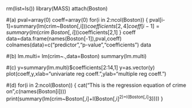 rm(list=ls())
library(MASS)
attach(Boston)

#(a)
pval=array(0)
coeff=array(0)
for(i in 2:ncol(Boston))
{
  pval[i-1]=summary(lm(crim~Boston[,i]))$coefficients[2,4]
  coeff[i-1]=summary(lm(crim~Boston[,i]))$coefficients[2,1]
}
coeff
data=data.frame(names(Boston[-1]),pval,coeff)
colnames(data)=c("predictor","p-value","coefficients")
data

#(b)
lm.multi= lm(crim~.,data=Boston)
summary(lm.multi)

#(c)
y=summary(lm.multi)$coefficients[2:14,1]
y=as.vector(y)
plot(coeff,y,xlab="univariate reg coeff.",ylab="multiple reg coeff.")

#(d)
for(i in 2:ncol(Boston))
{
  cat("This is the regression equation of crime on",c(names(Boston[i])))
  print(summary(lm(crim~Boston[,i]+I(Boston[,i]^2)+I(Boston[,i]^3))))
}


